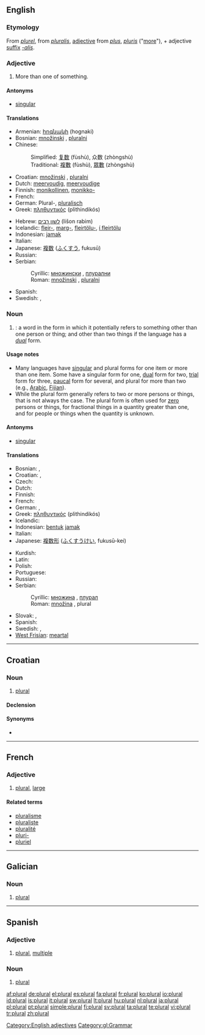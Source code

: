 {{wikipedia|Plural}}
{{also|Plural|plurál}}
==English==

===Etymology===
From {{etyl|fro}} ''[[plurel]]'', from {{etyl|la}} ''[[pluralis]]'', [[adjective]] from ''[[plus]]'', ''[[pluris]]'' ("[[more]]"), + adjective [[suffix]] ''[[-alis]]''.

===Adjective===
{{en-adj|-}}

# More than one of something.

====Antonyms====
* [[singular]]

====Translations====
{{trans-top|more than one}}
* Armenian: [[հոգնակի]] (hognaki)
* Bosnian: [[množinski]] {{m}}, [[pluralni]] {{m}}
* Chinese:
*: Simplified: [[复数]] (fùshù), 众数 (zhòngshù)
*: Traditional: [[複數]] (fùshù), [[眾數]] (zhòngshù)
* Croatian: [[množinski]] {{m}}, [[pluralni]] {{m}}
* Dutch: [[meervoudig]], [[meervoudige]]
* Finnish: [[monikollinen]], [[monikko-]]
* French: {{t+|fr|pluriel}}
* German: Plural-, [[pluralisch]]
* Greek: [[πληθυντικός]] (plithindikós)
{{trans-mid}}
* Hebrew: [[לשון רבים]] (lišon rabim)
* Icelandic: [[fleir-]], [[marg-]], [[fleirtölu-]], [[í fleirtölu]]
* Indonesian: [[jamak]]
* Italian: {{t+|it|plurale}}
* Japanese: [[複数]] ([[ふくすう]], fukusū)
* Russian: {{t+|ru|множественный|tr=mnóžestvennyj|sc=Cyrl}}
* Serbian:
*: Cyrillic: [[множински]] {{m}}, [[плурални]] {{m}}
*: Roman: [[množinski]] {{m}}, [[pluralni]] {{m}}
* Spanish: {{t+|es|plural}}
* Swedish: {{t+|sv|plural}}, {{t+|sv|flertal}}
{{trans-bottom}}

===Noun===
{{en-noun}}

# {{grammar}}: a word in the form in which it potentially refers to something other than one person or thing; and other than two things if the language has a ''[[dual]]'' form.

====Usage notes====
* Many languages have [[singular]] and plural forms for one item or more than one item. Some have a singular form for one, [[dual]] form for two, [[trial]] form for three, [[paucal]] form for several, and plural for more than two (e.g., [[Arabic]], [[Fijian]]).
* While the plural form generally refers to two or more persons or things, that is not always the case. The plural form is often used for [[zero]] persons or things, for fractional things in a quantity greater than one, and for people or things when the quantity is unknown.

====Antonyms====
* [[singular]]

====Translations====
{{trans-top|word in plural form}}
* Bosnian: {{t-|bs|množina|f}}, {{t-|bs|plural|m}}
* Croatian: {{t-|hr|množina|f|alt=množìna}}, {{t-|hr|plural|m|alt=plùrāl}}
* Czech: {{t-|cs|množné číslo|n}}
* Dutch: {{t+|nl|meervoud|n}}
* Finnish: {{t+|fi|monikko}}
* French: {{t+|fr|pluriel|m}}
* German: {{t+|de|Plural|m}}, {{t+|de|Mehrzahl|f}}
* Greek: [[πληθυντικός]] (plithindikós) {{m}}
* Icelandic: {{t+|is|fleirtala|f}}
* Indonesian: [[bentuk]] [[jamak]]
* Italian: {{t+|it|plurale|m}}
* Japanese: [[複数形]] ([[ふくすうけい]], fukusū-kei)
{{trans-mid}}
*Kurdish: {{t|ku|پڕژمار|tr=pirrjimar|sc=KUchar}}
* Latin: {{t-|la|pluralis}}
* Polish: {{t+|pl|liczba mnoga|f}}
* Portuguese: {{t+|pt|plural|m}}
* Russian: {{t+|ru|множественное число|n|tr=mnóžestvennoje čisló|sc=Cyrl}}
* Serbian:
*: Cyrillic: [[множина]] {{f}}, [[плурал]] {{m}}
*: Roman: [[množina]] {{f}}, plural {{m}}
* Slovak: {{t-|sk|množné číslo|n}}, {{t+|sk|plurál|m}}
* Spanish: {{t+|es|plural|m}}
* Swedish: {{t+|sv|plural|n}}, {{t+|sv|pluralis|n}}
* [[West Frisian]]: [[meartal]] {{n}}
{{trans-bottom}}

[[Category:English adjectives]]

----

==Croatian==

===Noun===
{{infl|hr|noun|g=m|head=plùrāl}}

# {{uncountable|lang=hr}} [[#English|plural]]

====Declension====
{{hr-decl-noun
|plùrāl|-
|plurála|-
|pluralu|-
|plural|-
|plurale|-
|pluralu|-
|pluralom|-}}

====Synonyms====
* {{l|hr|množina|množìna}}

----

==French==

===Adjective===
{{fr-adj|sf=plurale|mp=pluraux|pf=plurales}}

# [[#Adjective|plural]], [[large]]

====Related terms====
* [[pluralisme]]
* [[pluraliste]]
* [[pluralité]]
* [[pluri-]]
* [[pluriel]]

----

==Galician==

===Noun===
{{infl|gl|adjective|g=mf}}

# [[#English|plural]]

[[Category:gl:Grammar]]

----

==Spanish==

===Adjective===
{{es-adj|pl=plurales}}

# [[#English|plural]], [[multiple]]

===Noun===
{{es-noun-m|pl=plurales}}

# {{grammar|lang=es}} [[#English|plural]]
[[af:plural]]
[[de:plural]]
[[el:plural]]
[[es:plural]]
[[fa:plural]]
[[fr:plural]]
[[ko:plural]]
[[io:plural]]
[[id:plural]]
[[is:plural]]
[[it:plural]]
[[sw:plural]]
[[lt:plural]]
[[hu:plural]]
[[nl:plural]]
[[ja:plural]]
[[pl:plural]]
[[pt:plural]]
[[simple:plural]]
[[fi:plural]]
[[sv:plural]]
[[ta:plural]]
[[te:plural]]
[[vi:plural]]
[[tr:plural]]
[[zh:plural]]